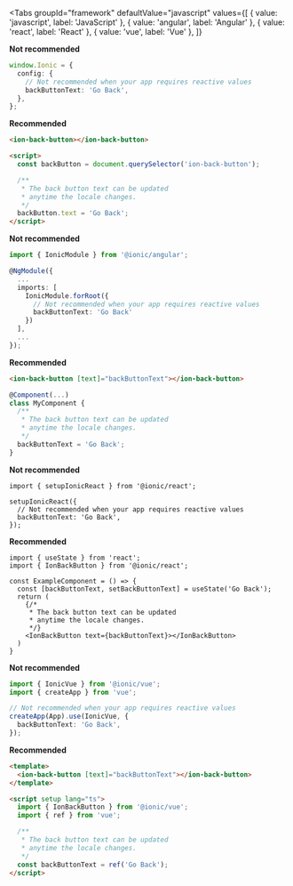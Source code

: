 
<Tabs
  groupId="framework"
  defaultValue="javascript"
  values={[
    { value: 'javascript', label: 'JavaScript' },
    { value: 'angular', label: 'Angular' },
    { value: 'react', label: 'React' },
    { value: 'vue', label: 'Vue' },
  ]}
>
<TabItem value="javascript">

**Not recommended**

```ts
window.Ionic = {
  config: {
    // Not recommended when your app requires reactive values
    backButtonText: 'Go Back',
  },
};
```

**Recommended**

```html
<ion-back-button></ion-back-button>

<script>
  const backButton = document.querySelector('ion-back-button');

  /**
   * The back button text can be updated
   * anytime the locale changes.
   */
  backButton.text = 'Go Back';
</script>
```

</TabItem>
<TabItem value="angular">

**Not recommended**

```ts
import { IonicModule } from '@ionic/angular';

@NgModule({
  ...
  imports: [
    IonicModule.forRoot({
      // Not recommended when your app requires reactive values
      backButtonText: 'Go Back'
    })
  ],
  ...
});
```

**Recommended**

```html
<ion-back-button [text]="backButtonText"></ion-back-button>
```

```ts
@Component(...)
class MyComponent {
  /**
   * The back button text can be updated
   * anytime the locale changes.
   */
  backButtonText = 'Go Back';
}
```

</TabItem>
<TabItem value="react">

**Not recommended**

```tsx
import { setupIonicReact } from '@ionic/react';

setupIonicReact({
  // Not recommended when your app requires reactive values
  backButtonText: 'Go Back',
});
```

**Recommended**

```tsx
import { useState } from 'react';
import { IonBackButton } from '@ionic/react';

const ExampleComponent = () => {
  const [backButtonText, setBackButtonText] = useState('Go Back');
  return (
    {/*
     * The back button text can be updated
     * anytime the locale changes.
     */}
    <IonBackButton text={backButtonText}></IonBackButton>
  )
}
```

</TabItem>
<TabItem value="vue">

**Not recommended**

```ts
import { IonicVue } from '@ionic/vue';
import { createApp } from 'vue';

// Not recommended when your app requires reactive values
createApp(App).use(IonicVue, {
  backButtonText: 'Go Back',
});
```

**Recommended**

```html
<template>
  <ion-back-button [text]="backButtonText"></ion-back-button>
</template>

<script setup lang="ts">
  import { IonBackButton } from '@ionic/vue';
  import { ref } from 'vue';

  /**
   * The back button text can be updated
   * anytime the locale changes.
   */
  const backButtonText = ref('Go Back');
</script>
```

</TabItem>
</Tabs>
